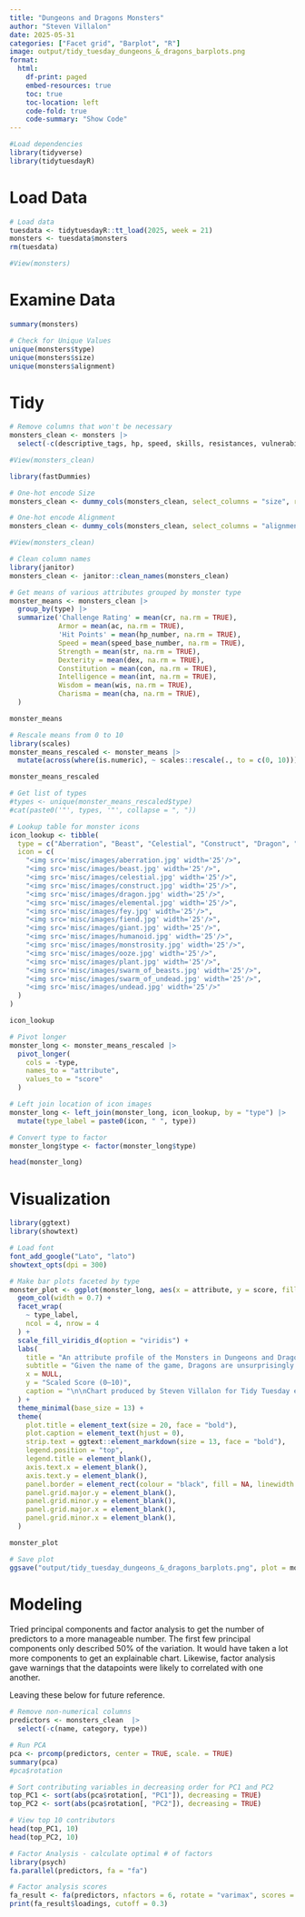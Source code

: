 ```yaml
---
title: "Dungeons and Dragons Monsters"
author: "Steven Villalon"
date: 2025-05-31
categories: ["Facet grid", "Barplot", "R"]
image: output/tidy_tuesday_dungeons_&_dragons_barplots.png
format:
  html:
    df-print: paged
    embed-resources: true
    toc: true
    toc-location: left
    code-fold: true
    code-summary: "Show Code"
---
```


```r
#Load dependencies
library(tidyverse)
library(tidytuesdayR)
```

# Load Data

```r
# Load data
tuesdata <- tidytuesdayR::tt_load(2025, week = 21)
monsters <- tuesdata$monsters
rm(tuesdata)

#View(monsters)
```

# Examine Data

```r
summary(monsters)
```

```r
# Check for Unique Values
unique(monsters$type)
unique(monsters$size)
unique(monsters$alignment)
```

# Tidy

```r
# Remove columns that won't be necessary
monsters_clean <- monsters |> 
  select(-c(descriptive_tags, hp, speed, skills, resistances, vulnerabilities, immunities, gear, senses, languages, full_text))

#View(monsters_clean)
```

```r
library(fastDummies)

# One-hot encode Size
monsters_clean <- dummy_cols(monsters_clean, select_columns = "size", remove_first_dummy = TRUE, remove_selected_columns = TRUE)

# One-hot encode Alignment
monsters_clean <- dummy_cols(monsters_clean, select_columns = "alignment", remove_first_dummy = TRUE, remove_selected_columns = TRUE)

#View(monsters_clean)
```

```r
# Clean column names
library(janitor)
monsters_clean <- janitor::clean_names(monsters_clean)
```

```r
# Get means of various attributes grouped by monster type
monster_means <- monsters_clean |> 
  group_by(type) |> 
  summarize('Challenge Rating' = mean(cr, na.rm = TRUE),
            Armor = mean(ac, na.rm = TRUE),
            'Hit Points' = mean(hp_number, na.rm = TRUE),
            Speed = mean(speed_base_number, na.rm = TRUE),
            Strength = mean(str, na.rm = TRUE),
            Dexterity = mean(dex, na.rm = TRUE),
            Constitution = mean(con, na.rm = TRUE),
            Intelligence = mean(int, na.rm = TRUE),
            Wisdom = mean(wis, na.rm = TRUE),
            Charisma = mean(cha, na.rm = TRUE),
  )

monster_means
```

```r
# Rescale means from 0 to 10
library(scales)
monster_means_rescaled <- monster_means |> 
  mutate(across(where(is.numeric), ~ scales::rescale(., to = c(0, 10))))

monster_means_rescaled
```

```r
# Get list of types
#types <- unique(monster_means_rescaled$type)
#cat(paste0('"', types, '"', collapse = ", "))

# Lookup table for monster icons
icon_lookup <- tibble(
  type = c("Aberration", "Beast", "Celestial", "Construct", "Dragon", "Elemental", "Fey", "Fiend", "Giant", "Humanoid", "Monstrosity", "Ooze", "Plant", "Swarm of Tiny Beasts", "Swarm of Tiny Undead", "Undead"),
  icon = c(
    "<img src='misc/images/aberration.jpg' width='25'/>",
    "<img src='misc/images/beast.jpg' width='25'/>",
    "<img src='misc/images/celestial.jpg' width='25'/>",
    "<img src='misc/images/construct.jpg' width='25'/>",
    "<img src='misc/images/dragon.jpg' width='25'/>",
    "<img src='misc/images/elemental.jpg' width='25'/>",
    "<img src='misc/images/fey.jpg' width='25'/>",
    "<img src='misc/images/fiend.jpg' width='25'/>",
    "<img src='misc/images/giant.jpg' width='25'/>",
    "<img src='misc/images/humanoid.jpg' width='25'/>",
    "<img src='misc/images/monstrosity.jpg' width='25'/>",
    "<img src='misc/images/ooze.jpg' width='25'/>",
    "<img src='misc/images/plant.jpg' width='25'/>",
    "<img src='misc/images/swarm_of_beasts.jpg' width='25'/>",
    "<img src='misc/images/swarm_of_undead.jpg' width='25'/>",
    "<img src='misc/images/undead.jpg' width='25'/>"
  )
)

icon_lookup
```

```r
# Pivot longer
monster_long <- monster_means_rescaled |> 
  pivot_longer(
    cols = -type,
    names_to = "attribute",
    values_to = "score"
  )

# Left join location of icon images
monster_long <- left_join(monster_long, icon_lookup, by = "type") |> 
  mutate(type_label = paste0(icon, " ", type))

# Convert type to factor
monster_long$type <- factor(monster_long$type)

head(monster_long)
```

# Visualization

```r
library(ggtext)
library(showtext)

# Load font
font_add_google("Lato", "lato")
showtext_opts(dpi = 300)

# Make bar plots faceted by type
monster_plot <- ggplot(monster_long, aes(x = attribute, y = score, fill = attribute)) +
  geom_col(width = 0.7) +
  facet_wrap(
    ~ type_label,
    ncol = 4, nrow = 4
  ) +
  scale_fill_viridis_d(option = "viridis") +
  labs(
    title = "An attribute profile of the Monsters in Dungeons and Dragons",
    subtitle = "Given the name of the game, Dragons are unsurprisingly the most powerful Monsters in the game. Celestials and \nFiends are also strong across all attributes.",
    x = NULL,
    y = "Scaled Score (0–10)",
    caption = "\n\nChart produced by Steven Villalon for Tidy Tuesday exercise on May 27, 2025"
  ) +
  theme_minimal(base_size = 13) +
  theme(
    plot.title = element_text(size = 20, face = "bold"),
    plot.caption = element_text(hjust = 0),
    strip.text = ggtext::element_markdown(size = 13, face = "bold"),
    legend.position = "top",
    legend.title = element_blank(),
    axis.text.x = element_blank(),
    axis.text.y = element_blank(),
    panel.border = element_rect(colour = "black", fill = NA, linewidth = 1),
    panel.grid.major.y = element_blank(),
    panel.grid.minor.y = element_blank(),
    panel.grid.major.x = element_blank(),
    panel.grid.minor.x = element_blank(),
  )

monster_plot
```

```r
# Save plot
ggsave("output/tidy_tuesday_dungeons_&_dragons_barplots.png", plot = monster_plot, bg = "white", width = 10, height = 10, dpi = 300)
```

# Modeling

Tried principal components and factor analysis to get the number of predictors to a more manageable number. The first few principal components only described 50% of the variation. It would have taken a lot more components to get an explainable chart. Likewise, factor analysis gave warnings that the datapoints were likely to correlated with one another.

Leaving these below for future reference.

```r
# Remove non-numerical columns
predictors <- monsters_clean  |> 
  select(-c(name, category, type))

# Run PCA
pca <- prcomp(predictors, center = TRUE, scale. = TRUE)
summary(pca)
#pca$rotation

# Sort contributing variables in decreasing order for PC1 and PC2
top_PC1 <- sort(abs(pca$rotation[, "PC1"]), decreasing = TRUE)
top_PC2 <- sort(abs(pca$rotation[, "PC2"]), decreasing = TRUE)

# View top 10 contributors
head(top_PC1, 10)
head(top_PC2, 10)
```

```r
# Factor Analysis - calculate optimal # of factors
library(psych)
fa.parallel(predictors, fa = "fa")
```

```r
# Factor analysis scores
fa_result <- fa(predictors, nfactors = 6, rotate = "varimax", scores = TRUE)
print(fa_result$loadings, cutoff = 0.3)
```
